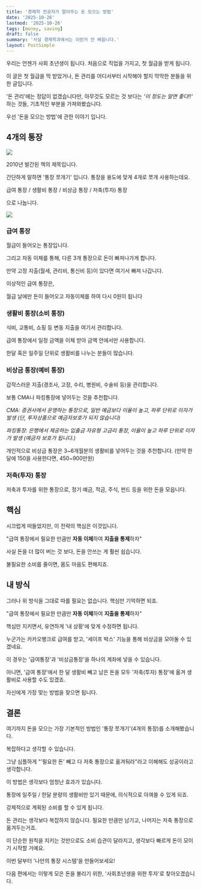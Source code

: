 ```yaml
---
title: '경제학 전공자가 말아주는 돈 모으는 방법'
date: '2025-10-26'
lastmod: '2025-10-26'
tags: [money, saving]
draft: false
summary: '사실 경제학과에서는 이런거 안 배웁니다.'
layout: PostSimple
---
```


우리는 언젠가 사회 초년생이 됩니다.
처음으로 직업을 가지고, 첫 월급을 받게 됩니다.

이 글은 첫 월급을 막 받았거나,
돈 관리를 어디서부터 시작해야 할지 막막한 분들을 위한 글입니다.

'돈 관리'에는 정답이 없겠습니다만,
아무것도 모르는 것 보다는 *'이 정도는 알면 좋다!!'*
하는 것들, 기초적인 부분을 가져와봤습니다.

우선 '돈을 모으는 방법'에 관한 이야기 입니다.
## 4개의 통장

![](/static/images/save-money/2.png)

2010년 발간된 책의 제목입니다.

간단하게 말하면 '통장 쪼개기' 입니다.
통장을 용도에 맞게 4개로 쪼개 사용하는데요.

급여 통장 / 생활비 통장 / 비상금 통장 / 저축(투자) 통장

으로 나눕니다.

![](/static/images/save-money/1.png)
### 급여 통장

월급이 들어오는 통장입니다.

그리고 자동 이체를 통해,
다른 3개 통장으로 돈이 빠져나가게 합니다.

만약 고정 지출(월세, 관리비, 통신비 등)이 있다면 여기서 빠져 나갑니다.

이상적인 급여 통장은,

월급 날에만 돈이 들어오고
자동이체를 하여 다시 0원이 됩니다
### 생활비 통장(소비 통장)

식비, 교통비, 쇼핑 등 변동 지출을 여기서 관리합니다.

급여 통장에서 일정 금액을 이체 받아 금액 안에서만 사용합니다.

한달 혹은 일주일 단위로 생활비를 나누는 분들이 많습니다.
### 비상금 통장(예비 통장)

갑작스러운 지출(경조사, 고장, 수리, 병원비, 수술비 등)을 관리합니다.

보통 CMA나 파킹통장에 넣어두는 것을 추천합니다.

*CMA: 증권사에서 운영하는 통장으로, 일반 예금보다 이율이 높고, 하루 단위로 이자가 발생 
(단, 투자상품으로 예금자보호가 되지 않습니다)*

*파킹통장: 은행에서 제공하는 입출금 자유형 고금리 통장, 이율이 높고 하루 단위로 이자가 발생 
(예금자 보호가 됩니다.)*

개인적으로 비상금 통장은 3\~6개월분의 생활비를 넣어두는 것을 추천합니다.
(만약 한 달에 150을 사용한다면, 450~900만원)
### 저축(투자) 통장

저축과 투자를 위한 통장으로,
정기 예금, 적금, 주식, 펀드 등을 위한 돈을 모읍니다.
## 핵심

시끄럽게 떠들었지만,
이 전략의 핵심은 이것입니다.

"급여 통장에서 필요한 만큼만 **자동 이체**하여 **지출을 통제**하자"

사실 돈을 더 많이 버는 것 보다,
돈을 안쓰는 게 훨씬 쉽습니다.

불필요한 소비를 줄이면,
몸도 마음도 편해지죠.
## 내 방식

그러나 위 방식을 그대로 따를 필요는 없습니다.
핵심만 기억하면 되죠.

"급여 통장에서 필요한 만큼만 **자동 이체**하여 **지출을 통제**하자"

핵심만 지키면서, 유연하게 '내 상황'에 맞게 수정하면 됩니다.

누군가는 카카오뱅크로 급여를 받고,
'세이프 박스' 기능을 통해 비상금을 모아둘 수 있겠네요.

이 경우는 '급여통장'과 '비상금통장'을 하나의 계좌에 넣을 수 있습니다.

아니면, '급여 통장'에서 한 달 생활비 빼고 남은 돈을 모두 '저축(투자) 통장'에 옮겨
생활비로 사용할 수도 있겠죠.

자신에게 가장 맞는 방법을 찾으면 됩니다.
## 결론

여기까지 돈을 모으는 가장 기본적인 방법인 '통장 쪼개기'(4개의 통장)를 소개해봤습니다.

복잡하다고 생각할 수 있습니다.

그냥 심플하게 "'필요한 돈' 빼고 다 저축 통장으로 옮겨둬라"라고 이해해도
성공이라고 생각합니다.

이 방법은 생각보다 엄청난 효과가 있습니다.

통장에 일주일 / 한달 분량의 생활비만 있기 때문에,
의식적으로 아껴쓸 수 있게 되죠.

강제적으로 계획된 소비를 할 수 있게 됩니다.

돈 관리는 생각보다 복잡하지 않습니다.
필요한 만큼만 남기고, 나머지는 저축 통장으로 옮겨두는거죠.

이 단순한 원칙을 지키는 것만으로도
소비 습관이 달라지고, 생각보다 빠르게 돈이 모이기 시작할 거예요.

이번 달부터 '나만의 통장 시스템'을 만들어보세요!

다음 편에서는 이렇게 모은 돈을 불리기 위한,
'사회초년생을 위한 투자'로 찾아오겠습니다.
